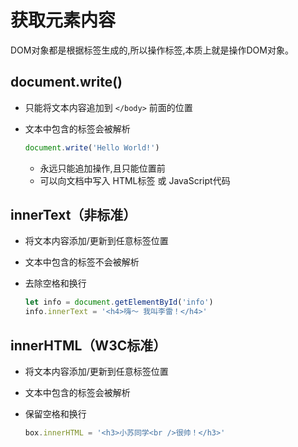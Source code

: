 # 获取元素内容

DOM对象都是根据标签生成的,所以操作标签,本质上就是操作DOM对象。

## document.write()

- 只能将文本内容追加到 `</body>` 前面的位置

- 文本中包含的标签会被解析

  ```javascript
  document.write('Hello World!')
  ```

  - 永远只能追加操作,且只能位置前
  - 可以向文档中写入 HTML标签 或 JavaScript代码

## innerText（非标准）

- 将文本内容添加/更新到任意标签位置

- 文本中包含的标签不会被解析

- 去除空格和换行

  ```javascript
  let info = document.getElementById('info')
  info.innerText = '<h4>嗨～ 我叫李雷！</h4>'
  ```

## innerHTML（W3C标准）

- 将文本内容添加/更新到任意标签位置

- 文本中包含的标签会被解析

- 保留空格和换行

  ```javascript
  box.innerHTML = '<h3>小苏同学<br />很帅！</h3>'
  ```

